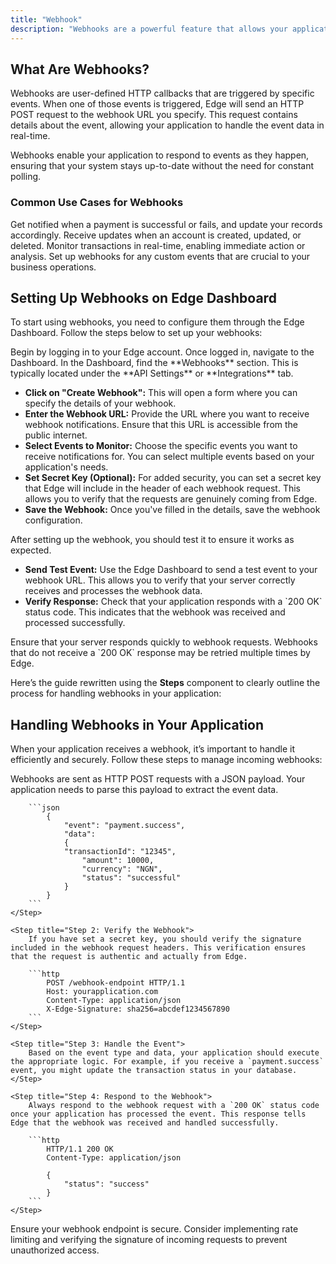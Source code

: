 ```yaml
---
title: "Webhook"
description: "Webhooks are a powerful feature that allows your application to receive real-time notifications about specific events that occur within the Edge platform. By setting up webhooks, you can automate processes, update records, and trigger workflows in your application as soon as an event happens."
---
```

## What Are Webhooks?

Webhooks are user-defined HTTP callbacks that are triggered by specific events. When one of those events is triggered, Edge will send an HTTP POST request to the webhook URL you specify. This request contains details about the event, allowing your application to handle the event data in real-time.

<Info>
Webhooks enable your application to respond to events as they happen, ensuring that your system stays up-to-date without the need for constant polling.
</Info>

### Common Use Cases for Webhooks

<CardGroup cols={2}>
  <Card title="Payment Notifications">
    Get notified when a payment is successful or fails, and update your records accordingly.
  </Card>
  <Card title="Account Updates">
    Receive updates when an account is created, updated, or deleted.
  </Card>
  <Card title="Transaction Events">
    Monitor transactions in real-time, enabling immediate action or analysis.
  </Card>
  <Card title="Other Custom Events">
    Set up webhooks for any custom events that are crucial to your business operations.
  </Card>
</CardGroup>

## Setting Up Webhooks on Edge Dashboard

To start using webhooks, you need to configure them through the Edge Dashboard. Follow the steps below to set up your webhooks:

<Steps>
  <Step title="Log in to the Edge Dashboard">
    Begin by logging in to your Edge account. Once logged in, navigate to the Dashboard.
  </Step>

  <Step title="Navigate to the Webhooks Section">
    In the Dashboard, find the **Webhooks** section. This is typically located under the **API Settings** or **Integrations** tab.
  </Step>

  <Step title="Create a New Webhook">
    <ul>
      <li><strong>Click on "Create Webhook":</strong> This will open a form where you can specify the details of your webhook.</li>
      <li><strong>Enter the Webhook URL:</strong> Provide the URL where you want to receive webhook notifications. Ensure that this URL is accessible from the public internet.</li>
      <li><strong>Select Events to Monitor:</strong> Choose the specific events you want to receive notifications for. You can select multiple events based on your application's needs.</li>
      <li><strong>Set Secret Key (Optional):</strong> For added security, you can set a secret key that Edge will include in the header of each webhook request. This allows you to verify that the requests are genuinely coming from Edge.</li>
      <li><strong>Save the Webhook:</strong> Once you've filled in the details, save the webhook configuration.</li>
    </ul>
  </Step>

  <Step title="Test the Webhook">
    After setting up the webhook, you should test it to ensure it works as expected.
    <ul>
      <li><strong>Send Test Event:</strong> Use the Edge Dashboard to send a test event to your webhook URL. This allows you to verify that your server correctly receives and processes the webhook data.</li>
      <li><strong>Verify Response:</strong> Check that your application responds with a `200 OK` status code. This indicates that the webhook was received and processed successfully.</li>
    </ul>
  </Step>
</Steps>

<Tip>
Ensure that your server responds quickly to webhook requests. Webhooks that do not receive a `200 OK` response may be retried multiple times by Edge.
</Tip>

Here’s the guide rewritten using the **Steps** component to clearly outline the process for handling webhooks in your application:

## Handling Webhooks in Your Application

When your application receives a webhook, it’s important to handle it efficiently and securely. Follow these steps to manage incoming webhooks:  

<Steps>
    <Step title="Step 1: Parse the Incoming Request">
        Webhooks are sent as HTTP POST requests with a JSON payload. Your application needs to parse this payload to extract the event data.

        ```json
            {
                "event": "payment.success",
                "data": 
                {
                "transactionId": "12345",
                    "amount": 10000,
                    "currency": "NGN",
                    "status": "successful"
                }
            }
        ```
    </Step>

    <Step title="Step 2: Verify the Webhook">  
        If you have set a secret key, you should verify the signature included in the webhook request headers. This verification ensures that the request is authentic and actually from Edge.

        ```http
            POST /webhook-endpoint HTTP/1.1
            Host: yourapplication.com
            Content-Type: application/json
            X-Edge-Signature: sha256=abcdef1234567890
        ```
    </Step>

    <Step title="Step 3: Handle the Event">
        Based on the event type and data, your application should execute the appropriate logic. For example, if you receive a `payment.success` event, you might update the transaction status in your database.
    </Step>

    <Step title="Step 4: Respond to the Webhook">
        Always respond to the webhook request with a `200 OK` status code once your application has processed the event. This response tells Edge that the webhook was received and handled successfully.

        ```http
            HTTP/1.1 200 OK
            Content-Type: application/json

            {
                "status": "success"
            }
        ```
    </Step>

</Steps>

<Warning> 
    Ensure your webhook endpoint is secure. Consider implementing rate limiting and verifying the signature of incoming requests to prevent unauthorized access.
</Warning>
